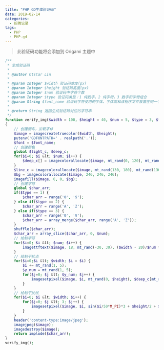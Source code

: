 ```yaml
---
title: "PHP GD生成验证码"
date: 2019-02-14
categories:
  - 折腾记录
tags:
  - PHP
  - PHP-gd
---
```


> 此验证码功能将会添加到 Origami 主题中

```php
/**
 * 生成验证码
 *
 * @author Otstar Lin
 *
 * @param Integer $width 验证码宽度(px)
 * @param Integer $height 验证码高度(px)
 * @param Integer $num 验证码中字符个数
 * @param Integer $type 验证码类型：1 纯数字，2 纯字母，3 数字和字母组合
 * @param String $font_name 验证码字符使用的字体，字体需和该程序文件放置在同一个目录下
 *
 * @return String 返回生成验证码对应的字符串
 */
function verify_img($width = 100, $height = 40, $num = 5, $type = 3, $font_name = 'Roboto-Medium.ttf')
{
    // 创建画布，加载字体
    $image = imagecreatetruecolor($width, $height);
    putenv('GDFONTPATH=' . realpath('.'));
    $font = $font_name;
    // 创建颜色
    global $light_c, $deep_c;
    for($i=0; $i &lt; $num; $i++) {
        $deep_c[] = imagecolorallocate($image, mt_rand(0, 120), mt_rand(0, 120), mt_rand(0, 120));
    }
    $line_c = imagecolorallocate($image, mt_rand(130, 180), mt_rand(130, 180), mt_rand(130, 180));
    $bg = imagecolorallocate($image, 246, 246, 246);
    imagefill($image, 0, 0, $bg);
    // 创建字符
    global $char_arr;
    if($type == 1) {
        $char_arr = range('0', '9');
    } else if($type == 2) {
        $char_arr = range('A', 'Z');
    } else if($type == 3) {
        $char_arr = range('0', '9');
        $char_arr = array_merge($char_arr, range('A', 'Z'));
    }
    shuffle($char_arr);
    $char_arr = array_slice($char_arr, 0, $num);
    // 绘制字符
    for($i=0; $i &lt; $num; $i++) {
        imagettftext($image, 18, mt_rand(-30, 30), ($width - 20)/$num * $i + 10, ($height/2) + 18/2, $deep_c[$i], $font, $char_arr[$i]);
    }
    // 绘制干扰点
    for($i=0;$i &lt; $width; $i = $i) {
        $i += mt_rand(1, 5);
        $y_num = mt_rand(1, 5);
        for($j=0; $j &lt; $y_num; $j++) {
            imagesetpixel($image, $i, mt_rand(0, $height), $deep_c[mt_rand(0, $num - 1)]);
        }
    }
    // 绘制干扰线
    for($i=0; $i &lt; $width; $i++) {
        for($j=0; $j &lt; 3; $j++) {
            imagesetpixel($image, $i, sin($i/50*M_PI)*3 + $height/2 + $j, $line_c);
        }
    }
    header('content-type:image/jpeg');
    imagejpeg($image);
    imagedestroy($image);
    return implode($char_arr);
}
verify_img();
```
